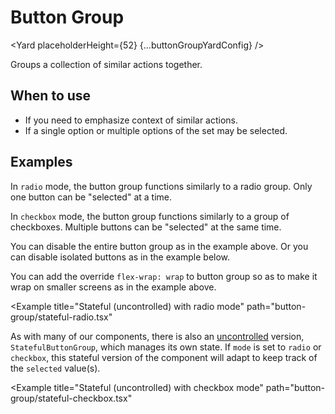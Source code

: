 <!--
Copyright (c) Uber Technologies, Inc.

This source code is licensed under the MIT license found in the
LICENSE file in the root directory of this source tree.
-->





<SEO
  description="The Button Group component groups a collection of similar actions together."
  keywords="button group, react button group"
/>


# Button Group

<Yard placeholderHeight={52} {...buttonGroupYardConfig} />

Groups a collection of similar actions together.

## When to use

- If you need to emphasize context of similar actions.
- If a single option or multiple options of the set may be selected.

## Examples

<Example title="Basic usage" path="button-group/basic.tsx">
  <Basic />
</Example>

<Example title="With icons" path="button-group/icon.tsx">
  <Icon />
</Example>

<Example title="With enhancers" path="button-group/enhancer.tsx">
  <Enhancer />
</Example>

<Example title="Radio mode" path="button-group/radio-mode.tsx">
  <RadioMode />
</Example>

In `radio` mode, the button group functions similarly to a radio group. Only one button can be "selected" at a time.

<Example title="Checkbox mode" path="button-group/checkbox-mode.tsx">
  <CheckboxMode />
</Example>

In `checkbox` mode, the button group functions similarly to a group of checkboxes. Multiple buttons can be "selected" at the same time.

<Example title="Disabled button group" path="button-group/disabled.tsx">
  <Disabled />
</Example>

You can disable the entire button group as in the example above. Or you can disable isolated buttons as in the example below.

<Example title="Single disabled button" path="button-group/disabled-button.tsx">
  <DisabledButton />
</Example>

<Example title="With a dropdown" path="button-group/dropdown.tsx">
  <Dropdown />
</Example>

<Example title="Wrappable button group" path="button-group/wrappable.tsx">
  <Wrappable />
</Example>

You can add the override `flex-wrap: wrap` to button group so as to make it wrap on smaller screens as in the example above.

<Example
  title="Stateful (uncontrolled) with radio mode"
  path="button-group/stateful-radio.tsx"
>
  <StatefulRadio />
</Example>

As with many of our components, there is also an [uncontrolled](https://reactjs.org/docs/uncontrolled-components.html) version, `StatefulButtonGroup`, which manages its own state. If `mode` is set to `radio` or `checkbox`, this stateful version of the component will adapt to keep track of the `selected` value(s).

<Example
  title="Stateful (uncontrolled) with checkbox mode"
  path="button-group/stateful-checkbox.tsx"
>
  <StatefulCheckbox />
</Example>

<Exports
  component={ButtonGroupExports}
  title="ButtonGroup exports"
  path="baseui/button-group"
/>
